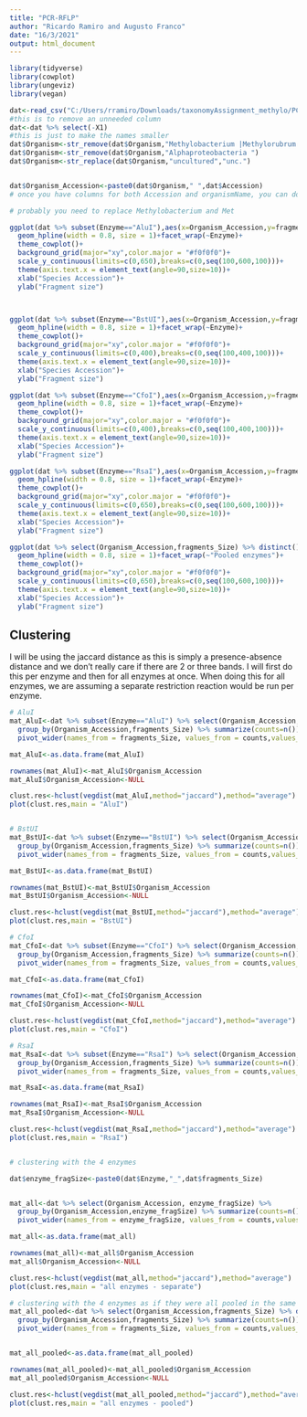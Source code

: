 ---
title: "PCR-RFLP"
author: "Ricardo Ramiro and Augusto Franco"
date: "16/3/2021"
output: html_document
---

```{r load-libraries}
library(tidyverse)
library(cowplot)
library(ungeviz)
library(vegan)
```

```{r, fig.width=12, fig.height=10}


dat<-read_csv("C:/Users/rramiro/Downloads/taxonomyAssignment_methylo/PCR-RFLP/Final_results-PCR-RFLP.csv")
#this is to remove an unneeded column
dat<-dat %>% select(-X1)
#this is just to make the names smaller
dat$Organism<-str_remove(dat$Organism,"Methylobacterium |Methylorubrum ")
dat$Organism<-str_remove(dat$Organism,"Alphaproteobacteria ")
dat$Organism<-str_replace(dat$Organism,"uncultured","unc.")


dat$Organism_Accession<-paste0(dat$Organism," ",dat$Accession)
# once you have columns for both Accession and organismName, you can do x=paste0(organismName," ",Accession) inside aes()

# probably you need to replace Methylobacterium and Met

ggplot(dat %>% subset(Enzyme=="AluI"),aes(x=Organism_Accession,y=fragments_Size))+
  geom_hpline(width = 0.8, size = 1)+facet_wrap(~Enzyme)+
  theme_cowplot()+
  background_grid(major="xy",color.major = "#f0f0f0")+
  scale_y_continuous(limits=c(0,650),breaks=c(0,seq(100,600,100)))+
  theme(axis.text.x = element_text(angle=90,size=10))+
  xlab("Species Accession")+
  ylab("Fragment size")



ggplot(dat %>% subset(Enzyme=="BstUI"),aes(x=Organism_Accession,y=fragments_Size))+
  geom_hpline(width = 0.8, size = 1)+facet_wrap(~Enzyme)+
  theme_cowplot()+
  background_grid(major="xy",color.major = "#f0f0f0")+
  scale_y_continuous(limits=c(0,400),breaks=c(0,seq(100,400,100)))+
  theme(axis.text.x = element_text(angle=90,size=10))+
  xlab("Species Accession")+
  ylab("Fragment size")

ggplot(dat %>% subset(Enzyme=="CfoI"),aes(x=Organism_Accession,y=fragments_Size))+
  geom_hpline(width = 0.8, size = 1)+facet_wrap(~Enzyme)+
  theme_cowplot()+
  background_grid(major="xy",color.major = "#f0f0f0")+
  scale_y_continuous(limits=c(0,400),breaks=c(0,seq(100,400,100)))+
  theme(axis.text.x = element_text(angle=90,size=10))+
  xlab("Species Accession")+
  ylab("Fragment size")

ggplot(dat %>% subset(Enzyme=="RsaI"),aes(x=Organism_Accession,y=fragments_Size))+
  geom_hpline(width = 0.8, size = 1)+facet_wrap(~Enzyme)+
  theme_cowplot()+
  background_grid(major="xy",color.major = "#f0f0f0")+
  scale_y_continuous(limits=c(0,650),breaks=c(0,seq(100,600,100)))+
  theme(axis.text.x = element_text(angle=90,size=10))+
  xlab("Species Accession")+
  ylab("Fragment size")

ggplot(dat %>% select(Organism_Accession,fragments_Size) %>% distinct(),aes(x=Organism_Accession,y=fragments_Size))+
  geom_hpline(width = 0.8, size = 1)+facet_wrap(~"Pooled enzymes")+
  theme_cowplot()+
  background_grid(major="xy",color.major = "#f0f0f0")+
  scale_y_continuous(limits=c(0,650),breaks=c(0,seq(100,600,100)))+
  theme(axis.text.x = element_text(angle=90,size=10))+
  xlab("Species Accession")+
  ylab("Fragment size")


```


## Clustering  
I will be using the jaccard distance as this is simply a presence-absence distance and we don't really care if there are 2 or three bands. I will first do this per enzyme and then for all enzymes at once. When doing this for all enzymes, we are assuming a separate restriction reaction would be run per enzyme.

```{r, fig.width=12, fig.height=10}

# AluI
mat_AluI<-dat %>% subset(Enzyme=="AluI") %>% select(Organism_Accession, fragments_Size) %>%
  group_by(Organism_Accession,fragments_Size) %>% summarize(counts=n()) %>%
  pivot_wider(names_from = fragments_Size, values_from = counts,values_fill = 0)

mat_AluI<-as.data.frame(mat_AluI)

rownames(mat_AluI)<-mat_AluI$Organism_Accession
mat_AluI$Organism_Accession<-NULL

clust.res<-hclust(vegdist(mat_AluI,method="jaccard"),method="average")
plot(clust.res,main = "AluI")


# BstUI
mat_BstUI<-dat %>% subset(Enzyme=="BstUI") %>% select(Organism_Accession, fragments_Size) %>%
  group_by(Organism_Accession,fragments_Size) %>% summarize(counts=n()) %>%
  pivot_wider(names_from = fragments_Size, values_from = counts,values_fill = 0)

mat_BstUI<-as.data.frame(mat_BstUI)

rownames(mat_BstUI)<-mat_BstUI$Organism_Accession
mat_BstUI$Organism_Accession<-NULL

clust.res<-hclust(vegdist(mat_BstUI,method="jaccard"),method="average")
plot(clust.res,main = "BstUI")

# CfoI
mat_CfoI<-dat %>% subset(Enzyme=="CfoI") %>% select(Organism_Accession, fragments_Size) %>%
  group_by(Organism_Accession,fragments_Size) %>% summarize(counts=n()) %>%
  pivot_wider(names_from = fragments_Size, values_from = counts,values_fill = 0)

mat_CfoI<-as.data.frame(mat_CfoI)

rownames(mat_CfoI)<-mat_CfoI$Organism_Accession
mat_CfoI$Organism_Accession<-NULL

clust.res<-hclust(vegdist(mat_CfoI,method="jaccard"),method="average")
plot(clust.res,main = "CfoI")

# RsaI
mat_RsaI<-dat %>% subset(Enzyme=="RsaI") %>% select(Organism_Accession, fragments_Size) %>%
  group_by(Organism_Accession,fragments_Size) %>% summarize(counts=n()) %>%
  pivot_wider(names_from = fragments_Size, values_from = counts,values_fill = 0)

mat_RsaI<-as.data.frame(mat_RsaI)

rownames(mat_RsaI)<-mat_RsaI$Organism_Accession
mat_RsaI$Organism_Accession<-NULL

clust.res<-hclust(vegdist(mat_RsaI,method="jaccard"),method="average")
plot(clust.res,main = "RsaI")


# clustering with the 4 enzymes

dat$enzyme_fragSize<-paste0(dat$Enzyme,"_",dat$fragments_Size)


mat_all<-dat %>% select(Organism_Accession, enzyme_fragSize) %>%
  group_by(Organism_Accession,enzyme_fragSize) %>% summarize(counts=n()) %>%
  pivot_wider(names_from = enzyme_fragSize, values_from = counts,values_fill = 0)

mat_all<-as.data.frame(mat_all)

rownames(mat_all)<-mat_all$Organism_Accession
mat_all$Organism_Accession<-NULL

clust.res<-hclust(vegdist(mat_all,method="jaccard"),method="average")
plot(clust.res,main = "all enzymes - separate")

# clustering with the 4 enzymes as if they were all pooled in the same gel
mat_all_pooled<-dat %>% select(Organism_Accession,fragments_Size) %>% distinct() %>%
  group_by(Organism_Accession,fragments_Size) %>% summarize(counts=n()) %>%
  pivot_wider(names_from = fragments_Size, values_from = counts,values_fill = 0)


mat_all_pooled<-as.data.frame(mat_all_pooled)

rownames(mat_all_pooled)<-mat_all_pooled$Organism_Accession
mat_all_pooled$Organism_Accession<-NULL

clust.res<-hclust(vegdist(mat_all_pooled,method="jaccard"),method="average")
plot(clust.res,main = "all enzymes - pooled")


```

